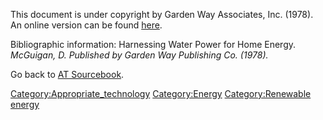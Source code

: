 This document is under copyright by Garden Way Associates, Inc. (1978).  An online version can be found [http://www.cd3wd.com/cd3wd_40/JF/430/22-507.pdf here].

Bibliographic information:
Harnessing Water Power for Home Energy. ''McGuigan, D. Published by Garden Way Publishing Co. (1978).''

Go back to [[AT Sourcebook]].
[[Category:Appropriate_technology]]
[[Category:Energy]]
[[Category:Renewable energy]]